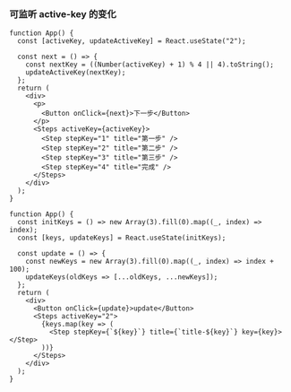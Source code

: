 ### 可监听 active-key 的变化

```tsx live=true
function App() {
  const [activeKey, updateActiveKey] = React.useState("2");

  const next = () => {
    const nextKey = ((Number(activeKey) + 1) % 4 || 4).toString();
    updateActiveKey(nextKey);
  };
  return (
    <div>
      <p>
        <Button onClick={next}>下一步</Button>
      </p>
      <Steps activeKey={activeKey}>
        <Step stepKey="1" title="第一步" />
        <Step stepKey="2" title="第二步" />
        <Step stepKey="3" title="第三步" />
        <Step stepKey="4" title="完成" />
      </Steps>
    </div>
  );
}
```

```tsx live=true
function App() {
  const initKeys = () => new Array(3).fill(0).map((_, index) => index);
  const [keys, updateKeys] = React.useState(initKeys);

  const update = () => {
    const newKeys = new Array(3).fill(0).map((_, index) => index + 100);
    updateKeys(oldKeys => [...oldKeys, ...newKeys]);
  };
  return (
    <div>
      <Button onClick={update}>update</Button>
      <Steps activeKey="2">
        {keys.map(key => (
          <Step stepKey={`${key}`} title={`title-${key}`} key={key}></Step>
        ))}
      </Steps>
    </div>
  );
}
```
